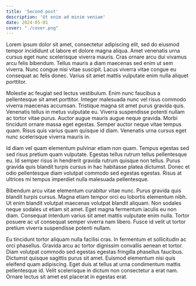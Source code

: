 ```yaml
---
title: 'Second post'
description: 'Ut enim ad minim veniam'
date: 2024-05-01
cover: "./cover.png"
---
```


Lorem ipsum dolor sit amet, consectetur adipiscing elit, sed do eiusmod tempor incididunt ut labore et dolore magna aliqua. Amet venenatis urna cursus eget nunc scelerisque viverra mauris. Cras ornare arcu dui vivamus arcu felis bibendum. Tellus mauris a diam maecenas sed enim ut sem viverra. Nunc congue nisi vitae suscipit. Lacus viverra vitae congue eu consequat ac felis donec. Varius sit amet mattis vulputate enim nulla aliquet porttitor.

Molestie ac feugiat sed lectus vestibulum. Enim nunc faucibus a pellentesque sit amet porttitor. Integer malesuada nunc vel risus commodo viverra maecenas accumsan. Tristique magna sit amet purus gravida quis. Venenatis tellus in metus vulputate eu. Viverra suspendisse potenti nullam ac tortor vitae purus. Auctor augue mauris augue neque gravida. Morbi tincidunt ornare massa eget egestas. Semper auctor neque vitae tempus quam. Risus quis varius quam quisque id diam. Venenatis urna cursus eget nunc scelerisque viverra mauris in.

Id diam vel quam elementum pulvinar etiam non quam. Tempus egestas sed sed risus pretium quam vulputate. Egestas tellus rutrum tellus pellentesque eu. Id semper risus in hendrerit gravida rutrum quisque non tellus. Purus gravida quis blandit turpis cursus in hac habitasse platea dictumst. Donec et odio pellentesque diam volutpat commodo sed egestas egestas. Risus at ultrices mi tempus imperdiet nulla malesuada pellentesque.

Bibendum arcu vitae elementum curabitur vitae nunc. Purus gravida quis blandit turpis cursus. Magna etiam tempor orci eu lobortis elementum nibh. Ut enim blandit volutpat maecenas volutpat blandit aliquam. Non sodales neque sodales ut etiam sit amet. Eget magna fermentum iaculis eu non diam. Consequat interdum varius sit amet mattis vulputate enim nulla. Tortor posuere ac ut consequat semper viverra nam libero. Fusce id velit ut tortor pretium viverra suspendisse potenti nullam.

Eu tincidunt tortor aliquam nulla facilisi cras. In fermentum et sollicitudin ac orci phasellus. Gravida arcu ac tortor dignissim convallis aenean et tortor. Diam volutpat commodo sed egestas egestas fringilla phasellus faucibus. Dictumst quisque sagittis purus sit amet. Euismod elementum nisi quis eleifend quam adipiscing. Eget duis at tellus at urna condimentum mattis pellentesque id. Velit scelerisque in dictum non consectetur a erat nam. Ornare lectus sit amet est placerat in egestas erat.
